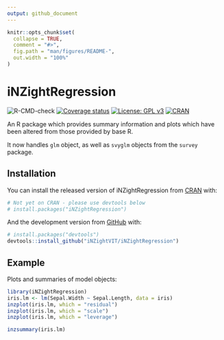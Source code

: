 ```yaml
---
output: github_document
---
```


<!-- README.md is generated from README.Rmd. Please edit that file -->

```r
knitr::opts_chunk$set(
  collapse = TRUE,
  comment = "#>",
  fig.path = "man/figures/README-",
  out.width = "100%"
)
```

# iNZightRegression

<!-- badges: start -->

![R-CMD-check](https://github.com/iNZightVIT/iNZightRegression/workflows/R-CMD-check/badge.svg)
[![Coverage status](https://codecov.io/gh/iNZightVIT/iNZightRegression/branch/master/graph/badge.svg)](https://codecov.io/github/iNZightVIT/iNZightRegression?branch=master)
[![License: GPL v3](https://img.shields.io/badge/License-GPL%20v3-blue.svg)](http://www.gnu.org/licenses/gpl-3.0)
[![CRAN](https://www.r-pkg.org/badges/version/iNZightRegression)](https://CRAN.R-project.org/package=iNZightRegression)

<!-- badges: end -->

An R package which provides summary information and plots which have been altered from those provided by base R.

It now handles `glm` object, as well as `svyglm` objects from the `survey` package.

## Installation

You can install the released version of iNZightRegression from [CRAN](https://CRAN.R-project.org) with:

```r
# Not yet on CRAN - please use devtools below
# install.packages("iNZightRegression")
```

And the development version from [GitHub](https://github.com/) with:

```r
# install.packages("devtools")
devtools::install_github("iNZightVIT/iNZightRegression")
```

## Example

Plots and summaries of model objects:

```r
library(iNZightRegression)
iris.lm <- lm(Sepal.Width ~ Sepal.Length, data = iris)
inzplot(iris.lm, which = "residual")
inzplot(iris.lm, which = "scale")
inzplot(iris.lm, which = "leverage")

inzsummary(iris.lm)
```
